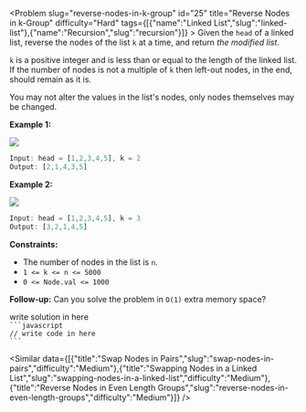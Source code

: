 
<Problem slug="reverse-nodes-in-k-group" id="25" title="Reverse Nodes in k-Group" difficulty="Hard" tags={[{"name":"Linked List","slug":"linked-list"},{"name":"Recursion","slug":"recursion"}]} >
    Given the `head` of a linked list, reverse the nodes of the list `k` at a time, and return _the modified list_.

`k` is a positive integer and is less than or equal to the length of the linked list. If the number of nodes is not a multiple of `k` then left-out nodes, in the end, should remain as it is.

You may not alter the values in the list's nodes, only nodes themselves may be changed.

**Example 1:**

![](https://assets.leetcode.com/uploads/2020/10/03/reverse_ex1.jpg)
```javascript 
Input: head = [1,2,3,4,5], k = 2
Output: [2,1,4,3,5]
```

**Example 2:**

![](https://assets.leetcode.com/uploads/2020/10/03/reverse_ex2.jpg)
```javascript 
Input: head = [1,2,3,4,5], k = 3
Output: [3,2,1,4,5]
```

**Constraints:**

*   The number of nodes in the list is `n`.
*   `1 <= k <= n <= 5000`
*   `0 <= Node.val <= 1000`

**Follow-up:** Can you solve the problem in `O(1)` extra memory space?
</Problem >

<Solution>
write solution in here
</Solution>

<Code>
```javascript
// write code in here
```
</Code>

<Similar data={[{"title":"Swap Nodes in Pairs","slug":"swap-nodes-in-pairs","difficulty":"Medium"},{"title":"Swapping Nodes in a Linked List","slug":"swapping-nodes-in-a-linked-list","difficulty":"Medium"},{"title":"Reverse Nodes in Even Length Groups","slug":"reverse-nodes-in-even-length-groups","difficulty":"Medium"}]} />
